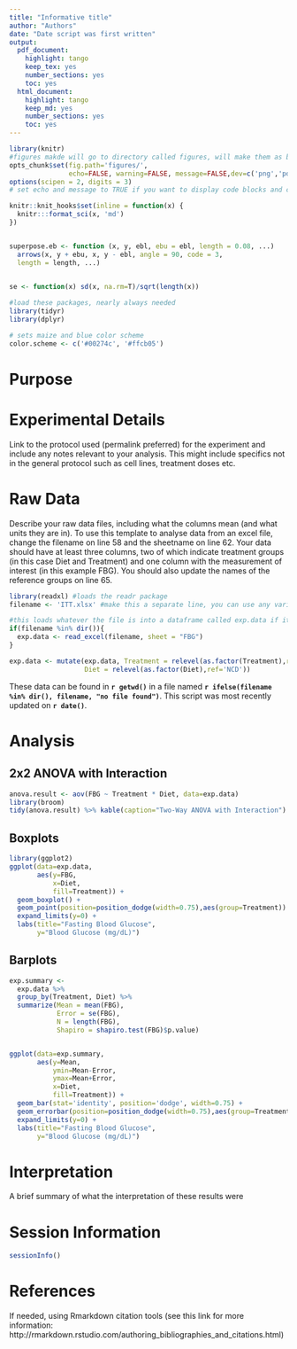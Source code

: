 ```yaml
---
title: "Informative title"
author: "Authors"
date: "Date script was first written"
output:
  pdf_document:
    highlight: tango
    keep_tex: yes
    number_sections: yes
    toc: yes
  html_document:
    highlight: tango
    keep_md: yes
    number_sections: yes
    toc: yes
---
```


```r
library(knitr)
#figures makde will go to directory called figures, will make them as both png and pdf files 
opts_chunk$set(fig.path='figures/',
               echo=FALSE, warning=FALSE, message=FALSE,dev=c('png','pdf'))
options(scipen = 2, digits = 3)
# set echo and message to TRUE if you want to display code blocks and code output respectively

knitr::knit_hooks$set(inline = function(x) {
  knitr:::format_sci(x, 'md')
})


superpose.eb <- function (x, y, ebl, ebu = ebl, length = 0.08, ...)
  arrows(x, y + ebu, x, y - ebl, angle = 90, code = 3,
  length = length, ...)

  
se <- function(x) sd(x, na.rm=T)/sqrt(length(x))

#load these packages, nearly always needed
library(tidyr)
library(dplyr)

# sets maize and blue color scheme
color.scheme <- c('#00274c', '#ffcb05')
```

# Purpose

# Experimental Details

Link to the protocol used (permalink preferred) for the experiment and include any notes relevant to your analysis.  This might include specifics not in the general protocol such as cell lines, treatment doses etc.

# Raw Data

Describe your raw data files, including what the columns mean (and what units they are in).  To use this template to analyse data from an excel file, change the filename on line 58 and the sheetname on line 62.  Your data should have at least three columns, two of which indicate treatment groups (in this case Diet and Treatment) and one column with the measurement of interest (in this example FBG).  You should also update the names of the reference groups on line 65.

```r
library(readxl) #loads the readr package
filename <- 'ITT.xlsx' #make this a separate line, you can use any variable you want

#this loads whatever the file is into a dataframe called exp.data if it exists
if(filename %in% dir()){
  exp.data <- read_excel(filename, sheet = "FBG")
}

exp.data <- mutate(exp.data, Treatment = relevel(as.factor(Treatment),ref='Water'),
                   Diet = relevel(as.factor(Diet),ref='NCD'))
```

These data can be found in **`r getwd()`** in a file named **`r ifelse(filename %in% dir(), filename, "no file found")`**.  This script was most recently updated on **`r date()`**.

# Analysis

## 2x2 ANOVA with Interaction

```r
anova.result <- aov(FBG ~ Treatment * Diet, data=exp.data)
library(broom)
tidy(anova.result) %>% kable(caption="Two-Way ANOVA with Interaction")
```

## Boxplots

```r
library(ggplot2)
ggplot(data=exp.data,
       aes(y=FBG,
           x=Diet,
           fill=Treatment)) +
  geom_boxplot() +
  geom_point(position=position_dodge(width=0.75),aes(group=Treatment)) +
  expand_limits(y=0) +
  labs(title="Fasting Blood Glucose",
       y="Blood Glucose (mg/dL)")
```


## Barplots

```r

exp.summary <-
  exp.data %>%
  group_by(Treatment, Diet) %>%
  summarize(Mean = mean(FBG),
            Error = se(FBG),
            N = length(FBG),
            Shapiro = shapiro.test(FBG)$p.value)


ggplot(data=exp.summary,
       aes(y=Mean,
           ymin=Mean-Error,
           ymax=Mean+Error,
           x=Diet,
           fill=Treatment)) +
  geom_bar(stat='identity', position='dodge', width=0.75) +
  geom_errorbar(position=position_dodge(width=0.75),aes(group=Treatment), width=0.5) +
  expand_limits(y=0) +
  labs(title="Fasting Blood Glucose",
       y="Blood Glucose (mg/dL)")
```

# Interpretation

A brief summary of what the interpretation of these results were

# Session Information

```r
sessionInfo()
```

# References

If needed, using Rmarkdown citation tools (see this link for more information: http://rmarkdown.rstudio.com/authoring_bibliographies_and_citations.html)
